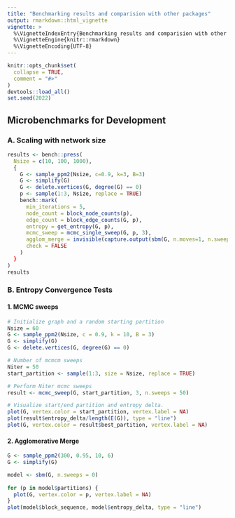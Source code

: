 ```yaml
---
title: "Benchmarking results and comparision with other packages"
output: rmarkdown::html_vignette
vignette: >
  %\VignetteIndexEntry{Benchmarking results and comparision with other packages}
  %\VignetteEngine{knitr::rmarkdown}
  %\VignetteEncoding{UTF-8}
---
```


```r
knitr::opts_chunk$set(
  collapse = TRUE,
  comment = "#>"
)
devtools::load_all()
set.seed(2022)
```


## Microbenchmarks for Development

### A. Scaling with network size

```r
results <- bench::press(
  Nsize = c(10, 100, 1000),
  {
    G <- sample_ppm2(Nsize, c=0.9, k=3, B=3)
    G <- simplify(G)
    G <- delete.vertices(G, degree(G) == 0)
    p <- sample(1:3, Nsize, replace = TRUE)
    bench::mark(
      min_iterations = 5,
      node_count = block_node_counts(p),
      edge_count = block_edge_counts(G, p),
      entropy = get_entropy(G, p),
      mcmc_sweep = mcmc_single_sweep(G, p, 3),
      agglom_merge = invisible(capture.output(sbm(G, n.moves=1, n.sweeps=0)),
      check = FALSE
    )
  }
)
results
```



### B. Entropy Convergence Tests

#### 1. MCMC sweeps

```r
# Initialize graph and a random starting partition
Nsize = 60
G <- sample_ppm2(Nsize, c = 0.9, k = 10, B = 3)
G <- simplify(G)
G <- delete.vertices(G, degree(G) == 0)

# Number of mcmcm sweeps
Niter = 50
start_partition <- sample(1:3, size = Nsize, replace = TRUE)

# Perform Niter mcmc sweeps
result <- mcmc_sweep(G, start_partition, 3, n.sweeps = 50)

# Visualize start/end partition and entropy delta.
plot(G, vertex.color = start_partition, vertex.label = NA)
plot(result$entropy_delta/length(E(G)), type = "line")
plot(G, vertex.color = result$best_partition, vertex.label = NA)
```


#### 2. Agglomerative Merge

```r
G <- sample_ppm2(300, 0.95, 10, 6)
G <- simplify(G)

model <- sbm(G, n.sweeps = 0)
 
for (p in model$partitions) {
  plot(G, vertex.color = p, vertex.label = NA)
}
plot(model$block_sequence, model$entropy_delta, type = "line")
```
